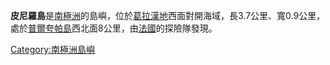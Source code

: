 {{unreferenced|time=2013-10-27T06:27:50+00:00}}
{{coord|67|34|S|67|49|W|display=title}}

'''皮尼羅島'''是[[南極洲|南極洲]]的島嶼，位於[[葛拉漢地|葛拉漢地]]西面對開海域，長3.7公里、寬0.9公里，處於[[普爾夸帕島|普爾夸帕島]]西北面8公里，由[[法國|法國]]的探險隊發現。

{{DEFAULTSORT:Pinero Island}}
[[Category:南極洲島嶼|Category:南極洲島嶼]]


{{FallièresCoast-geo-stub}}
